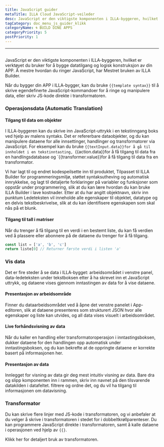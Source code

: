 ```yaml
---
title: JavaScript guider
metaTitle: ILLA Cloud JavaScript-veileder
desc: JavaScript er den viktigste komponenten i ILLA-byggeren, hvilket er verktøyet du bruker for å bygge datatilgang og logisk konstruksjon av din APP
tagCategory: doc_menu_js_guider_klikk
categoryName: 🌀 BUILD DINE APPS
categoryPriority: 5
postPriority: 1
---
```


* * *

## <h2 hidden>Javascript-veilederen</h2>

JavaScript er den viktigste komponenten i ILLA-byggeren, hvilket er verktøyet du bruker for å bygge datatilgang og logisk konstruksjon av din APP. Å mestre hvordan du ringer JavaScript, har Mestret bruken av ILLA Builder.

Når du bygger din APP i ILLA-bygger, kan du bruke `{{template syntax}}` til å skrive egendefinerte JavaScript-kommandoer for å ringe og manipulere data, eller skriv JS-kode direkte i transformatoren.

### Operasjonsdata (Automatic Translation)

#### Tilgang til data om objekter

I ILLA-byggeren kan du skrive inn JavaScript-uttrykk i en tekstinngang boks ved hjelp av malens syntaks. Det er refererbare dataobjekter, og du kan manipulere dataene for alle innsettinger, handlinger og transformatorer via JavaScript. For eksempel kan du bruke `{{textInput.data}}for å gå til innholdet i en tekstinntasting, `{{action.data}}for å få tilgang til data fra en handlingsdatabase og \`{{transformer.value}}for å få tilgang til data fra en transformator.

Vi har lagt til og endret kodespeilsette inn til produktet, Tilpasset til ILLA Builder for programmeringsmiljø, støttet syntaksutheving og automatisk innrykkelse, og lagt til detaljerte forklaringer på variabler og funksjoner som oppstår under programmering, slik at du kan lære hvordan du kan bruke ILLA Builder i lave kostnader. Etter at du har angitt objektnavn, skriv inn punktum Ledeteksten vil inneholde alle egenskaper til objektet, datatype og en delvis tekstbeskrivelse, slik at du kan identifisere egenskapen som skal nås på et blunk.

#### Tilgang til tall i matriser

Når du trenger å få tilgang til en verdi i en bestemt liste, du kan få verdien ved å plassere eller abonnere på de dataene du trenger for å få tilgang.

```javascript
const list = ['a', 'b', 'c']
return liste[0] // Returner første verdi i listen 'a'
```

### Vis data

Det er fire steder å se data i ILLA-bygget: arbeidsområdet i venstre panel, data-ledeteksten under tekstboksen etter å ha skrevet inn et JavaScript uttrykk, og dataene vises gjennom inntastingen av data for å vise dataene.

#### Presentasjon av arbeidsområde

Finner du dataarbeidsområdet ved å åpne det venstre panelet i App-editoren, slik at dataene presenteres som strukturert JSON hvor alle egenskaper og liste kan utvides, og all data vises visuelt i arbeidsområdet.

[//]: # "[图片]"

#### Live forhåndsvisning av data

Når du kaller en handling eller transformatoroperasjon i inntastingsboksen, dukker dataene for den handlingen opp automatisk under inntastingsboksen, og du kan bekrefte at de oppringte dataene er korrekte basert på informasjonen her.

[//]: # "[图片]"

#### Presentasjon av data

Innlegget for visning av data gir deg mest intuitiv visning av data. Bare dra og slipp komponenten inn i rammen, skriv inn navnet på den tilsvarende datakilden i datafeltet. filtrere og ordne det, og du vil ha tilgang til informasjonen om datavisning.

[//]: # "[图片]"

### Transformator

Du kan skrive flere linjer med JS-kode i transformatoren, og vi anbefaler at du velger å skrive i transformatoren i stedet for i dobbeltkrøllparenteser. Du kan programmere JavaScript direkte i transformatoren, samt å kalle dataene i operasjonen ved hjelp av `{{}`.

Klikk her for detaljert bruk av transformatoren.
